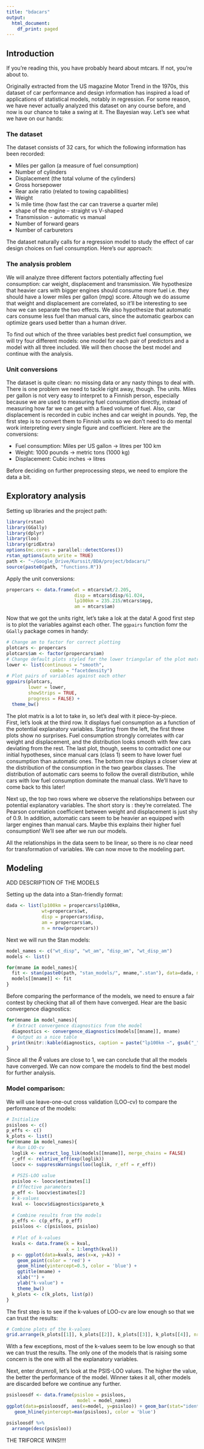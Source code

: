 ```yaml
---
title: "bdacars"
output:
  html_document:
    df_print: paged
---
```


## Introduction

If you're reading this, you have probably heard about mtcars. If not, you're about to.

Originally extracted from the US magazine Motor Trend in the 1970s, this dataset of car performance and design information has inspired a load of applications of statistical models, notably in regression. For some reason, we have never actually analyzed this dataset on any course before, and now is our chance to take a swing at it. The Bayesian way. Let's see what we have on our hands:

### The dataset

The dataset consists of 32 cars, for which the following information has been recorded:

- Miles per gallon  (a measure of fuel consumption)
- Number of cylinders
- Displacement (the total volume of the cylinders)
- Gross horsepower
- Rear axle ratio (related to towing capabilities)
- Weight
- ¼ mile time (how fast the car can traverse a quarter mile)
- shape of the engine – straight vs V-shaped
- Transmission  - automatic vs manual
- Number of forward gears
- Number of carburetors

The dataset naturally calls for a regression model to study the effect of car design choices on fuel consumption. Here's our approach:

### The analysis problem

We will analyze three different factors potentially affecting fuel consumption: car weight, displacement and transmission. We hypothesize that heavier cars with bigger engines should consume more fuel i.e. they should have a lower miles per gallon (mpg) score. Altough we do assume that weight and displacement are correlated, so it'll be interesting to see how we can separate the two effects.  We also hypothesize that automatic cars consume less fuel than manual cars, since the automatic gearbox can optimize gears used better than a human driver.

To find out which of the three variables best predict fuel consumption, we will try four different models: one model for each pair of predictors and a model with all three included. We will then choose the best model and continue with the analysis.

### Unit conversions

The dataset is quite clean: no missing data or any nasty things to deal with. There is one problem we need to tackle right away, though. The units. Miles per gallon is not very easy to interpret to a Finnish person, especially because we are used to measuring fuel consumption directly, instead of measuring how far we can get with a fixed volume of fuel. Also, car displacement is recorded in cubic inches and car weight in pounds. Yep, the first step is to convert them to Finnish units so we don't need to do mental work interpreting every single figure and coefficient. Here are the conversions:

- Fuel consumption: Miles per US gallon $\rightarrow$ litres per 100 km
- Weight: 1000 pounds $\rightarrow$ metric tons (1000 kg)
- Displacement: Cubic inches $\rightarrow$ litres

Before deciding on further preprocessing steps, we need to emplore the data a bit.

## Exploratory analysis

Setting up libraries and the project path:

```r
library(rstan)
library(GGally)
library(dplyr)
library(loo)
library(gridExtra)
options(mc.cores = parallel::detectCores())
rstan_options(auto_write = TRUE)
path <- "~/Google_Drive/Kurssit/BDA/project/bdacars/"
source(paste0(path, "functions.R"))
```

Apply the unit conversions:

```r
propercars <- data.frame(wt = mtcars$wt/2.205,
                         disp = mtcars$disp/61.024,
                         lp100km = 235.215/mtcars$mpg,
                         am = mtcars$am)
```

Now that we got the units right, let's take a lok at the data! A good first step is to plot the variables against each other. The ```ggpairs``` function fomr the ```GGally``` package comes in handy:

```r
# Change am to factor for correct plotting
plotcars <- propercars
plotcars$am <- factor(propercars$am)
# Change default plots styled for the lower triangular of the plot matrix
lower <- list(continuous = "smooth",
                combo = "facetdensity")
# Plot pairs of variables against each other
ggpairs(plotcars,
        lower = lower,
        showStrips = TRUE,
        progress = FALSE) +
  theme_bw()
```

The plot matrix is a lot to take in, so let's deal with it piece-by-piece.  
First, let's look at the third row. It displays fuel consumption as a function of the potential explanatory variables. Starting from the left, the first three plots show no surprises. Fuel consumption strongly correlates with car weight and displacement, and the distribution looks smooth with few cars deviating from the rest. The last plot, though, seems to contradict one our initial hypotheses, since manual cars (class 1) seem to have lower fuel consumption than automatic ones. The bottom row displays a closer view at the distribution of the consumption in the two gearbox classes. The distribution of automatic cars seems to follow the overall distribution, while cars with low fuel consumption dominate the manual class.  We'll have to come back to this later!

Next up, the top two rows where we observe the relationships between our potential explanatory variables. The short story is : they're correlated. The Pearson correlation coefficient between weight and displacement is just shy of 0.9. In addition, automatic cars seem to be heavier an equipped with larger engines than manual cars. Maybe this explains their higher fuel consumption! We'll see after we run our models.

All the relationships in the data seem to be linear, so there is no clear need for transformation of variables. We can now move to the modeling part.

## Modeling

ADD DESCRIPTION OF THE MODELS

Setting up the data into a Stan-friendly format:

```r
dada <- list(lp100km = propercars$lp100km,
             wt=propercars$wt,
             disp = propercars$disp,
             am = propercars$am,
             n = nrow(propercars))
```

Next we will run the Stan models:

```r
model_names <- c("wt_disp", "wt_am", "disp_am", "wt_disp_am")
models <- list()

for(mname in model_names){
  fit <- stan(paste0(path, "stan_models/", mname,".stan"), data=dada, model_name = mname, seed = 38)
  models[[mname]] <- fit
}
```

Before comparing the performance of the models, we need to ensure a fair contest by checking that all of them have converged. Hear are the basic convergence diagnostics:

```r
for(mname in model_names){
  # Extract convergence diagnostics from the model
  diagnostics <- convergence_diagnostics(models[[mname]], mname)
  # Output as a nice table
  print(knitr::kable(diagnostics, caption = paste("lp100km ~", gsub("_", " + ", mname))))
}
```

Since all the $\hat{R}$ values are close to 1, we can conclude that all the models have converged. We can now compare the models to find the best model for further analysis.

### Model comparison:

We will use leave-one-out cross validation (LOO-cv) to compare the performance of the models:

```r
# Initialize
psisloos <- c()
p_effs <- c()
k_plots <- list()
for(mname in model_names){
  # Run LOO-cv
  loglik <- extract_log_lik(models[[mname]], merge_chains = FALSE)
  r_eff <- relative_eff(exp(loglik))
  loocv <- suppressWarnings(loo(loglik, r_eff = r_eff))
  
  # PSIS-LOO value
  psisloo <- loocv$estimates[1]
  # Effective parameters
  p_eff <- loocv$estimates[2]
  # k-values
  kval <- loocv$diagnostics$pareto_k
  
  # Combine results from the models
  p_effs <- c(p_effs, p_eff)
  psisloos <- c(psisloos, psisloo)
  
  # Plot of k-values
  kvals <- data.frame(k = kval,
                      x = 1:length(kval))
  p <- ggplot(data=kvals, aes(x=x, y=k)) +
    geom_point(color = 'red') +
    geom_hline(yintercept=0.5, color = 'blue') +
    ggtitle(mname) +
    xlab("") +
    ylab("k-value") +
    theme_bw()
  k_plots <- c(k_plots, list(p))
}
```

The first step is to see if the k-values of LOO-cv are low enough so that we can trust the results:

```r
# Combine plots of the k-values
grid.arrange(k_plots[[1]], k_plots[[2]], k_plots[[3]], k_plots[[4]], nrow=4, ncol=1)
```

With a few exceptions, most of the k-values seem to be low enough so that we can trust the results. The only one of the models that is raising some concern is the one with all the explanatory variables.

Next, enter drumroll, let's look at the PSIS-LOO values. The higher the value, the better the performance of the model. Winner takes it all, other models are discarded before we continue any further.


```r
psisloosdf <- data.frame(psisloo = psisloos,
                          model = model_names)
ggplot(data=psisloosdf, aes(x=model, y=psisloo)) + geom_bar(stat="identity", width=0.5) +
   geom_hline(yintercept=max(psisloos), color = 'blue')
```

```r
psisloosdf %>%
  arrange(desc(psisloo))
```

THE TRIFORCE WINS!!!!